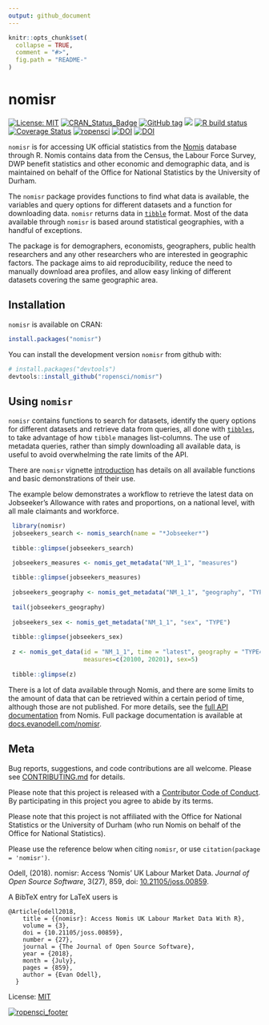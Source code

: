 ```yaml
---
output: github_document
---
```


<!-- README.md is generated from README.Rmd. Please edit that file -->

```r
knitr::opts_chunk$set(
  collapse = TRUE,
  comment = "#>",
  fig.path = "README-"
)
```

# nomisr

<!-- badges: start -->
[![License: MIT](https://img.shields.io/badge/License-MIT-blue.svg)](https://opensource.org/licenses/MIT)
[![CRAN_Status_Badge](https://www.r-pkg.org/badges/version/nomisr)](https://cran.r-project.org/package=nomisr)
[![GitHub tag](https://img.shields.io/github/tag/ropensci/nomisr.svg)](https://github.com/ropensci/nomisr)
[![](https://cranlogs.r-pkg.org/badges/grand-total/nomisr)](https://cran.r-project.org/package=nomisr)
[![R build status](https://github.com/ropensci/nomisr/workflows/R-CMD-check/badge.svg)](https://github.com/ropensci/nomisr/actions)
[![Coverage Status](https://img.shields.io/codecov/c/github/ropensci/nomisr/master.svg)](https://codecov.io/github/ropensci/nomisr?branch=master)
[![ropensci](https://badges.ropensci.org/190_status.svg)](https://github.com/ropensci/software-review/issues/190)
[![DOI](https://zenodo.org/badge/DOI/10.5281/zenodo.1157908.svg)](https://doi.org/10.5281/zenodo.1157908)
[![DOI](https://joss.theoj.org/papers/10.21105/joss.00859/status.svg)](https://doi.org/10.21105/joss.00859)
<!-- badges: end -->

`nomisr` is for accessing UK official statistics from the [Nomis](https://www.nomisweb.co.uk/) database through R. Nomis contains data from the Census, the Labour Force Survey, DWP benefit statistics and other economic and demographic data, and is maintained on behalf of the Office for National Statistics by the University of Durham.

The `nomisr` package provides functions to find what data is available, the  variables and query options for different datasets and a function for downloading data. `nomisr` returns data in [`tibble`](https://cran.r-project.org/package=tibble) format. Most of the data available through `nomisr` is based around statistical geographies, with a handful of exceptions.

The package is for demographers, economists, geographers, public health researchers and any other researchers who are interested in geographic factors. The package aims to aid reproducibility, reduce the need to manually download area profiles, and allow easy linking of different datasets covering the same geographic area.

## Installation

`nomisr` is available on CRAN:

```r
install.packages("nomisr")
```

You can install the development version `nomisr` from github with:

```r
# install.packages("devtools")
devtools::install_github("ropensci/nomisr")
```

## Using `nomisr`

`nomisr` contains functions to search for datasets, identify the query options for different datasets and retrieve data from queries, all done with [`tibbles`](https://tibble.tidyverse.org/), to take advantage of how `tibble` manages list-columns. The use of metadata queries, rather than simply downloading all available data, is useful to avoid overwhelming the rate limits of the API. 

There are `nomisr` vignette [introduction](https://docs.evanodell.com/nomisr/articles/introduction.html) has details on all available functions and basic demonstrations of their use.

The example below demonstrates a workflow to retrieve the latest data on Jobseeker's Allowance with rates and proportions, on a national level, with all male claimants and workforce.

```r
 library(nomisr)
 jobseekers_search <- nomis_search(name = "*Jobseeker*")
 
 tibble::glimpse(jobseekers_search)

 jobseekers_measures <- nomis_get_metadata("NM_1_1", "measures")
 
 tibble::glimpse(jobseekers_measures)
 
 jobseekers_geography <- nomis_get_metadata("NM_1_1", "geography", "TYPE")
 
 tail(jobseekers_geography)
 
 jobseekers_sex <- nomis_get_metadata("NM_1_1", "sex", "TYPE")
 
 tibble::glimpse(jobseekers_sex)
 
 z <- nomis_get_data(id = "NM_1_1", time = "latest", geography = "TYPE499",
                     measures=c(20100, 20201), sex=5)
 
 tibble::glimpse(z)
```

There is a lot of data available through Nomis, and there are some limits to the amount of data that can be retrieved within a certain period of time, although those are not published. For more details, see the [full API documentation](https://www.nomisweb.co.uk/api/v01/help) from Nomis. Full package documentation is available at [docs.evanodell.com/nomisr](https://docs.evanodell.com/nomisr).


## Meta

Bug reports, suggestions, and code contributions are all welcome. Please see [CONTRIBUTING.md](https://github.com/ropensci/nomisr/blob/master/CONTRIBUTING.md) for details.

Please note that this project is released with a [Contributor Code of Conduct](https://github.com/ropensci/nomisr/blob/master/CODE_OF_CONDUCT.md). By participating in this project you agree to abide by its terms.

Please note that this project is not affiliated with the Office for National Statistics or the University of Durham (who run Nomis on behalf of the Office for National Statistics).

Please use the reference below when citing `nomisr`, or use `citation(package = 'nomisr')`.

Odell, (2018). nomisr: Access 'Nomis' UK Labour Market Data. _Journal of Open Source Software_, 3(27), 859, doi: [10.21105/joss.00859](https://doi.org/10.21105/joss.00859).

A BibTeX entry for LaTeX users is
```
@Article{odell2018,
    title = {{nomisr}: Access Nomis UK Labour Market Data With R},
    volume = {3},
    doi = {10.21105/joss.00859},
    number = {27},
    journal = {The Journal of Open Source Software},
    year = {2018},
    month = {July},
    pages = {859},
    author = {Evan Odell},
  }
```
License: [MIT](https://github.com/ropensci/nomisr/blob/master/LICENSE.md)

[![ropensci_footer](https://ropensci.org/public_images/ropensci_footer.png)](https://ropensci.org)

